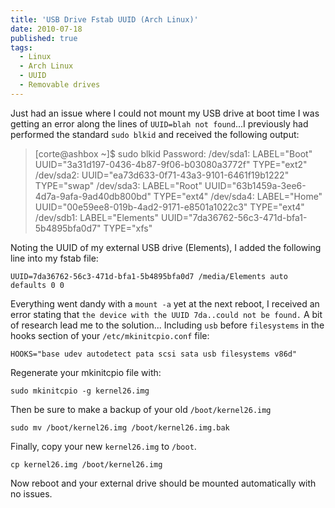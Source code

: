```yaml
---
title: 'USB Drive Fstab UUID (Arch Linux)'
date: 2010-07-18
published: true
tags:
  - Linux
  - Arch Linux
  - UUID
  - Removable drives
---
```


Just had an issue where I could not mount my USB drive at boot time I was getting an error along the lines of `UUID=blah not found`...I previously had performed the standard `sudo blkid` and received the following output:

> [corte@ashbox ~]$ sudo blkid
> Password:
> /dev/sda1: LABEL="Boot" UUID="3a31d197-0436-4b87-9f06-b03080a3772f" TYPE="ext2"
> /dev/sda2: UUID="ea73d633-0f71-43a3-9101-6461f19b1222" TYPE="swap"
> /dev/sda3: LABEL="Root" UUID="63b1459a-3ee6-4d7a-9afa-9ad40db800bd" TYPE="ext4"
> /dev/sda4: LABEL="Home" UUID="00e59ee8-019b-4ad2-9171-e8501a1022c3" TYPE="ext4"
> /dev/sdb1: LABEL="Elements" UUID="7da36762-56c3-471d-bfa1-5b4895bfa0d7" TYPE="xfs"

Noting the UUID of my external USB drive (Elements), I added the following line into my fstab file:

```
UUID=7da36762-56c3-471d-bfa1-5b4895bfa0d7 /media/Elements auto defaults 0 0
```

Everything went dandy with a `mount -a` yet at the next reboot, I received an error stating that `the device with the UUID 7da..could not be found.` A bit of research lead me to the solution...
Including `usb` before `filesystems` in the hooks section of your `/etc/mkinitcpio.conf` file:

```
HOOKS="base udev autodetect pata scsi sata usb filesystems v86d"
```

Regenerate your mkinitcpio file with:

```
sudo mkinitcpio -g kernel26.img
```

Then be sure to make a backup of your old `/boot/kernel26.img`

```
sudo mv /boot/kernel26.img /boot/kernel26.img.bak
```

Finally, copy your new `kernel26.img` to `/boot`.

```
cp kernel26.img /boot/kernel26.img
```

Now reboot and your external drive should be mounted automatically with no issues.
